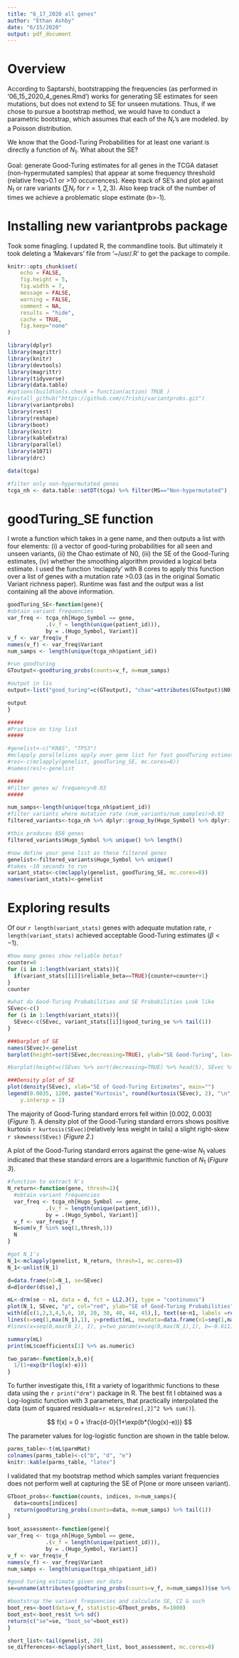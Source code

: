 ```yaml
---
title: "6_17_2020 all genes"
author: "Ethan Ashby"
date: "6/15/2020"
output: pdf_document
---
```


# Overview
According to Saptarshi, bootstrapping the frequencies (as performed in '06_15_2020_4_genes.Rmd') works for generating SE estimates for seen mutations, but does not extend to SE for unseen mutations. Thus, if we chose to pursue a bootstrap method, we would have to conduct a parametric bootstrap, which assumes that each of the $N_r$'s are modeled. by a Poisson distribution. \newline

We know that the Good-Turing Probabilities for at least one variant is directly a function of $N_1$. What about the SE? \newline

Goal: generate Good-Turing estimates for all genes in the TCGA dataset (non-hypermutated samples) that appear at some frequency threshold (relative freq>0.1 or >10 occurrences). Keep track of SE's and plot against $N_1$ or rare variants ($\sum{N_r}$ for $r=1,2,3$). Also keep track of the number of times we achieve a problematic slope estimate (b>-1).

# Installing new variantprobs package
Took some finagling. I updated R, the commandline tools. But ultimately it took deleting a 'Makevars' file from '~/usr/.R' to get the package to compile.

```r
knitr::opts_chunk$set(
	echo = FALSE,
	fig.height = 5,
	fig.width = 7,
	message = FALSE,
	warning = FALSE,
	comment = NA,
	results = "hide",
	cache = TRUE,
	fig.keep="none"
)

library(dplyr)
library(magrittr)
library(knitr)
library(devtools)
library(magrittr)
library(tidyverse)
library(data.table)
#options(buildtools.check = function(action) TRUE )
#install_github("https://github.com/c7rishi/variantprobs.git")
library(variantprobs)
library(rvest)
library(reshape)
library(boot)
library(knitr)
library(kableExtra)
library(parallel)
library(e1071)
library(drc)

data(tcga)

#filter only non-hypermutated genes
tcga_nh <- data.table::setDT(tcga) %>% filter(MS=="Non-hypermutated")
```

# goodTuring_SE function
I wrote a function which takes in a gene name, and then outputs a list with four elements: (i) a vector of good-turing probabilities for all seen and unseen variants, (ii) the Chao estimate of N0, (iii) the SE of the Good-Turing estimates, (iv) whether the smoothing algorithm provided a logical beta estimate. 
I used the function 'mclapply' with 8 cores to apply this function over a list of genes with a mutation rate >0.03 (as in the original Somatic Variant richness paper). Runtime was fast and the output was a list containing all the above information.

```r
goodTuring_SE<-function(gene){
#obtain variant frequencies
var_freq <- tcga_nh[Hugo_Symbol == gene,
            .(v_f = length(unique(patient_id))),
            by = .(Hugo_Symbol, Variant)]
v_f <- var_freq$v_f
names(v_f) <- var_freq$Variant
num_samps <- length(unique(tcga_nh$patient_id))

#run goodturing
GToutput<-goodturing_probs(counts=v_f, m=num_samps)

#output in lis
output<-list("good_turing"=c(GToutput), "chao"=attributes(GToutput)$N0, "good_turing_se"=attributes(GToutput)$se, "reliable_beta"=attributes(GToutput)$smooth_slope_ok)

output
}

#####
#Practice on tiny list
#####

#genelist<-c("KRAS", "TP53")
#mclapply parallelizes apply over gene list for fast goodTuring estimation
#res<-c(mclapply(genelist, goodTuring_SE, mc.cores=8))
#names(res)<-genelist
```

```r
#####
#Filter genes w/ frequency>0.03
#####

num_samps<-length(unique(tcga_nh$patient_id))
#filter variants where mutation rate (num_variants/num_samples)>0.03
filtered_variants<-tcga_nh %>% dplyr::group_by(Hugo_Symbol) %>% dplyr::filter(dplyr::n()/num_samps>0.03)

#this produces 858 genes
filtered_variants$Hugo_Symbol %>% unique() %>% length()

#now define your gene list as these filtered genes
genelist<-filtered_variants$Hugo_Symbol %>% unique()
#takes ~10 seconds to run
variant_stats<-c(mclapply(genelist, goodTuring_SE, mc.cores=8))
names(variant_stats)<-genelist
```

# Exploring results
Of our `r length(variant_stats)` genes with adequate mutation rate, `r length(variant_stats)` achieved acceptable Good-Turing estimates ($\beta <-1$).

```r
#how many genes show reliable betas?
counter=0
for (i in 1:length(variant_stats)){
  if(variant_stats[[i]]$reliable_beta==TRUE){counter=counter+1}
}
counter

#what do Good-Turing Probabilities and SE Probabilities Look like
SEvec<-c()
for (i in 1:length(variant_stats)){
  SEvec<-c(SEvec, variant_stats[[i]]$good_turing_se %>% tail(1))
}

###barplot of SE
names(SEvec)<-genelist
barplot(height=sort(SEvec,decreasing=TRUE), ylab="SE Good-Turing", las=2)

#barplot(height=c(SEvec %>% sort(decreasing=TRUE) %>% head(5), SEvec %>% sort(decreasing=TRUE) %>% tail(5)), main="Ten Most Extreme Good-Turing Standard Errors", ylab="SE Good-Turing", las=2)
```

```r
###Density plot of SE
plot(density(SEvec), xlab="SE of Good-Turing Estimates", main="")
legend(0.0035, 1200, paste("Kurtosis", round(kurtosis(SEvec), 2), "\n", "Skewness", round(skewness(SEvec), 2)), adj = c(0, 0.5), x.intersp = -0.5, # adjust character interspacing as you like to effect box width
    y.intersp = 1)
```

The majority of Good-Turing standard errors fell within [0.002, 0.003] (*Figure 1*). A density plot of the Good-Turing standard errors shows positive kurtosis `r kurtosis(SEvec)`(relatively less weight in tails) a slight right-skew `r skewness(SEvec)` (*Figure 2*.)

A plot of the Good-Turing standard errors against the gene-wise $N_1$ values indicated that these standard errors are a logarithmic function of $N_1$ (*Figure 3*).

```r
#function to extract N's
N_return<-function(gene, thresh=1){
  #obtain variant frequencies
  var_freq <- tcga_nh[Hugo_Symbol == gene,
            .(v_f = length(unique(patient_id))),
            by = .(Hugo_Symbol, Variant)]
  v_f <- var_freq$v_f
  N=sum(v_f %in% seq(1,thresh,1))
  N
}

#got N_1's
N_1<-mclapply(genelist, N_return, thresh=1, mc.cores=8)
N_1<-unlist(N_1)

d=data.frame(n1=N_1, se=SEvec)
d=d[order(d$se),]

mL<-drm(se ~ n1, data = d, fct = LL2.3(), type = "continuous")
plot(N_1, SEvec, "p", col="red", ylab="SE of Good-Turing Probabilities", xlab="N_1")
with(d[c(1,2,3,4,5,6, 10, 20, 30, 40, 44, 45),], text(se~n1, labels =rownames(d[c(1,2,3,4,5,6, 10, 20, 30, 40, 44, 45),]), cex=0.8, pos = 4))
lines(x=seq(1,max(N_1),1), y=predict(mL, newdata=data.frame(n1=seq(1,max(N_1),1))), col="blue")
#lines(x=seq(0,max(N_1), 1), y=two_param(x=seq(0,max(N_1),1), b=-0.611103, e=7.319632))

summary(mL)
print(mL$coefficients[1] %>% as.numeric)

two_param<-function(x,b,e){
  1/(1+exp(b*(log(x)-e)))
}

```

To further investigate this, I fit a variety of logarithmic functions to these data using the `r print("drm")` package in R. The best fit I obtained was a Log-logistic function with 3 parameters, that practically interpolated the data (sum of squared residuals=`r mL$predres[,2]^2 %>% sum()`). 

$$
f(x) = 0 + \frac{d-0}{1+\exp(b*(\log(x)-e))}
$$

The parameter values for log-logistic function are shown in the table below.

```r
parms_table<-t(mL$parmMat)
colnames(parms_table)<-c("b", "d", "e")
knitr::kable(parms_table, "latex")
```


I validated that my bootstrap method which samples variant frequencies does not perform well at capturing the SE of P(one or more unseen variant).

```r

GTboot_probs<-function(counts, indices, m=num_samps){
  data=counts[indices]
  return(goodturing_probs(counts=data, m=num_samps) %>% tail(1))
}

boot_assessment<-function(gene){
var_freq <- tcga_nh[Hugo_Symbol == gene,
            .(v_f = length(unique(patient_id))),
            by = .(Hugo_Symbol, Variant)]
v_f <- var_freq$v_f
names(v_f) <- var_freq$Variant
num_samps <- length(unique(tcga_nh$patient_id))

#good turing estimate given our data
se=unname(attributes(goodturing_probs(counts=v_f, m=num_samps))$se %>% tail(1))

#bootstrap the variant frequencies and calculate SE, CI & such
boot_res<-boot(data=v_f, statistic=GTboot_probs, R=1000)
boot_est<-boot_res$t %>% sd()
return(c("se"=se, "boot_se"=boot_est))
}

short_list<-tail(genelist, 20)
se_differences<-mclapply(short_list, boot_assessment, mc.cores=8)
```


